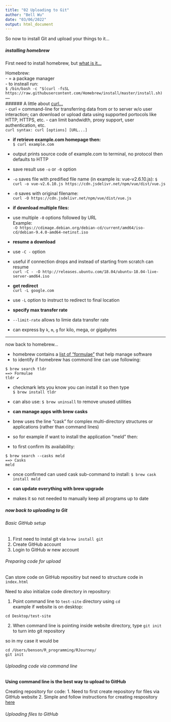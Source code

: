 ```yaml
---
title: "02 Uploading to Git"
author: "Bell Wu"
date: "03/06/2022"
output: html_document
---
```


So now to install Git and upload your things to it...  
    
##### installing homebrew  
  
First need to install homebrew, but [what is it...](https://opensource.com/article/20/6/homebrew-mac)  
  
Homebrew:  
- = a package manager  
- to insteall run:  
`$ /bin/bash -c "$(curl -fsSL https://raw.githubusercontent.com/Homebrew/install/master/install.sh)`  
---  
###### A little about [curl...](https://linuxize.com/post/curl-command-examples/#:~:text=curl%20is%20a%20command%2Dline,SCP%20%2C%20SFTP%20%2C%20and%20FTP%20.)  
- curl = command-line for transferring data from or to server w/o user interaction; can download or upload data using supported portocols like HTTP, HTTPS, etc.
- can limit bandwidth, proxy support, user authentication, etc.  
`curl syntax: curl [options] [URL...]`  
  
- **if retrieve example.com homepage then:**  
`$ curl example.com`  
- output prints source code of example.com to terminal, no protocol then defaults to HTTP  
- save result use `-o` or `-0` option
- `-o` saves file with predified file name (in example is: vue-v2.6.10.js):
`$ curl -o vue-v2.6.10.js https://cdn.jsdelivr.net/npm/vue/dist/vue.js`  
- `-0` saves with original filename:  
`curl -O https://cdn.jsdelivr.net/npm/vue/dist/vue.js`  
  
- **if download multiple files:**  
- use multiple `-0` options followed by URL  
Example:  
`-O https://cdimage.debian.org/debian-cd/current/amd64/iso-cd/debian-9.4.0-amd64-netinst.iso`  
  
- **resume a download**  
- use `-C -` option  
- useful if connection drops and instead of starting from scratch can resume  
`curl -C - -O http://releases.ubuntu.com/18.04/ubuntu-18.04-live-server-amd64.iso`  
  
- **get redirect**  
`curl -L google.com`  
- use `-L` option to instruct to redirect to final location  
  
- **specify max transfer rate**  
- `--limit-rate` allows to limie data transfer rate  
- can express by `k`, `m`, `g` for kilo, mega, or gigabytes  
  
---  
  
now back to homebrew...  
  
- homebrew contains a [list of "formulae"](https://formulae.brew.sh/formula/) that help manage software  
- to identify if homebrew has commond line can use following:
```
$ brew search tldr
==> Formulae
tldr ✔
```  
  
- checkmark lets you know you can install it so then type  
`$ brew install tldr`  
  
- can also use: `$ brew uninsall` to remove unused utilities  

- **can manage apps with brew casks**  
- brew uses the line "cask" for complex multi-directory structures or applications (rather than command lines)  
- so for example if want to install the application "meld" then:  
  
- to first confirm its availability:  
```
$ brew search --casks meld
==> Casks
meld
```  
- once confirmed can used cask sub-command to install:
`$ brew cask install meld`  
  
- **can update everything with brew upgrade**  
- makes it so not needed to manually keep all programs up to date  
  
##### now back to uploading to Git  

###### Basic GitHub setup
  
1. First need to instal git via `brew install git`
2. Create GitHub account
3. Login to GitHub w new account  
  
###### Preparing code for upload  
  
Can store code on GitHub repositiry but need to structure code in `index.html`  
  
Need to also initialize code directory in repository:  
  
1. Point command line to `test-site` directory using `cd`  
example if website is on desktop:  
```
cd Desktop/test-site
```  

2. When command line is pointing inside website directory, type `git init` to turn into git repository  
  
so in my case it would be  
```
cd /Users/benson/R_programming/RJourney/
git init
```  
###### Uploading code via command line
  
**Using command line is the best way to upload to GitHub**  
  
Creating repository for code:
1. Need to first create repository for files via GitHub website
2. Simple and follow instructions for creating respository [here](https://developer.mozilla.org/en-US/docs/Learn/Common_questions/Using_Github_pages)  
  
###### Uploading files to GitHub  









